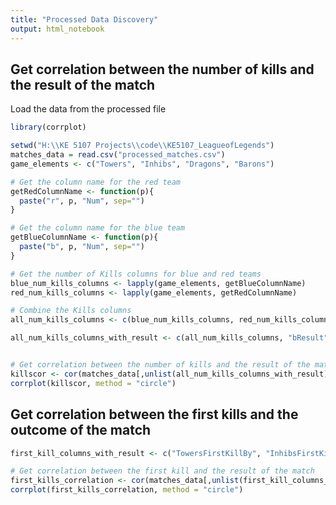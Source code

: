 ```yaml
---
title: "Processed Data Discovery"
output: html_notebook
---
```

## Get correlation between the number of kills and the result of the match
Load the data from the processed file
```r
library(corrplot)

setwd("H:\\KE 5107 Projects\\code\\KE5107_LeagueofLegends")
matches_data = read.csv("processed_matches.csv")
game_elements <- c("Towers", "Inhibs", "Dragons", "Barons") 

# Get the column name for the red team
getRedColumnName <- function(p){
  paste("r", p, "Num", sep="")
}

# Get the column name for the blue team
getBlueColumnName <- function(p){
  paste("b", p, "Num", sep="")
}

# Get the number of Kills columns for blue and red teams
blue_num_kills_columns <- lapply(game_elements, getBlueColumnName)
red_num_kills_columns <- lapply(game_elements, getRedColumnName)

# Combine the Kills columns
all_num_kills_columns <- c(blue_num_kills_columns, red_num_kills_columns)

all_num_kills_columns_with_result <- c(all_num_kills_columns, "bResult")


# Get correlation between the number of kills and the result of the match
killscor <- cor(matches_data[,unlist(all_num_kills_columns_with_result)])
corrplot(killscor, method = "circle")

```

## Get correlation between the first kills and the outcome of the match
```r
first_kill_columns_with_result <- c("TowersFirstKillBy", "InhibsFirstKillBy", "DragonsFirstKillBy", "BaronsFirstKillBy", "bResult")

# Get correlation between the first kill and the result of the match
first_kills_correlation <- cor(matches_data[,unlist(first_kill_columns_with_result)])
corrplot(first_kills_correlation, method = "circle")
```
